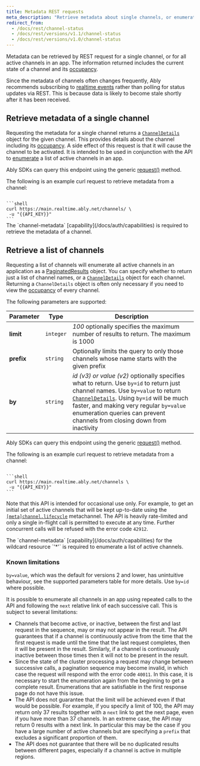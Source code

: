 ```yaml
---
title: Metadata REST requests
meta_description: "Retrieve metadata about single channels, or enumerate through all active channels via REST requests."
redirect_from:
  - /docs/rest/channel-status
  - /docs/rest/versions/v1.1/channel-status
  - /docs/rest/versions/v1.0/channel-status
---
```


Metadata can be retrieved by REST request for a single channel, or for all active channels in an app. The information returned includes the current state of a channel and its [occupancy](/docs/presence-occupancy/occupancy).

Since the metadata of channels often changes frequently, Ably recommends subscribing to [realtime events](/docs/metadata-stats/metadata/subscribe) rather than polling for status updates via REST. This is because data is likely to become stale shortly after it has been received.

## Retrieve metadata of a single channel <a id="single"/>

Requesting the metadata for a single channel returns a [`ChannelDetails`](/docs/api/realtime-sdk/channel-metadata#channel-details) object for the given channel. This provides details about the channel including its [occupancy](/docs/presence-occupancy/occupancy). A side effect of this request is that it will cause the channel to be activated. It is intended to be used in conjunction with the API to [enumerate](#enumerate) a list of active channels in an app.

Ably SDKs can query this endpoint using the generic [request()](/docs/api/rest-sdk#request) method.

The following is an example curl request to retrieve metadata from a channel:

<Code>
```shell
curl https://main.realtime.ably.net/channels/<channelId> \
 -u "{{API_KEY}}"
```
</Code>

<Aside data-type='important'>
The `channel-metadata` [capability](/docs/auth/capabilities) is required to retrieve the metadata of a channel.
</Aside>

## Retrieve a list of channels <a id="enumerate"/>

Requesting a list of channels will enumerate all active channels in an application as a [PaginatedResults](/docs/api/rest-sdk/types#paginated-result) object. You can specify whether to return just a list of channel names, or a [`ChannelDetails`](/docs/api/realtime-sdk/channel-metadata#channel-details) object for each channel. Returning a `ChannelDetails` object is often only necessary if you need to view the [occupancy](/docs/presence-occupancy/occupancy) of every channel.

The following parameters are supported:

| Parameter | Type | Description |
|-----------|------|-------------|
| **limit** | `integer` | *100* optionally specifies the maximum number of results to return. The maximum is 1000 |
| **prefix** | `string` | Optionally limits the query to only those channels whose name starts with the given prefix |
| **by** | `string` | *id (v3) or value (v2)* optionally specifies what to return. Use `by=id` to return just channel names. Use `by=value` to return [`ChannelDetails`](/docs/api/realtime-sdk/channel-metadata#channel-details). Using `by=id` will be much faster, and making very regular `by=value` enumeration queries can prevent channels from closing down from inactivity |

Ably SDKs can query this endpoint using the generic [request()](/docs/api/rest-sdk#request) method.

The following is an example curl request to retrieve metadata from a channel:

<Code>
```shell
curl https://main.realtime.ably.net/channels \
 -u "{{API_KEY}}"
```
</Code>

Note that this API is intended for occasional use only. For example, to get an initial set of active channels that will be kept up-to-date using the [`[meta]channel.lifecycle`](/docs/metadata-stats/metadata/subscribe#channel-lifecycle) metachannel. The API is heavily rate-limited and only a single in-flight call is permitted to execute at any time. Further concurrent calls will be refused with the error code `42912`.

<Aside data-type='important'>
The `channel-metadata` [capability](/docs/auth/capabilities) for the wildcard resource `'*'` is required to enumerate a list of active channels.
</Aside>

### Known limitations <a id="limitations"/>

`by=value`, which was the default for versions 2 and lower, has unintuitive behaviour, see the supported parameters table for more details. Use `by=id` where possible.

It is possible to enumerate all channels in an app using repeated calls to the API and following the `next` relative link of each successive call. This is subject to several limitations:

* Channels that become active, or inactive, between the first and last request in the sequence, may or may not appear in the result. The API guarantees that if a channel is continuously active from the time that the first request is made until the time that the last request completes, then it will be present in the result. Similarly, if a channel is continuously inactive between those times then it will not to be present in the result.
* Since the state of the cluster processing a request may change between successive calls, a pagination sequence may become invalid, in which case the request will respond with the error code `40011`. In this case, it is necessary to start the enumeration again from the beginning to get a complete result. Enumerations that are satisfiable in the first response page do not have this issue.
* The API does not guarantee that the limit will be achieved even if that would be possible. For example, if you specify a limit of 100, the API may return only 37 results together with a `next` link to get the next page, even if you have more than 37 channels. In an extreme case, the API may return 0 results with a next link. In particular this may be the case if you have a large number of active channels but are specifying a `prefix` that excludes a significant proportion of them.
* The API does not guarantee that there will be no duplicated results between different pages, especially if a channel is active in multiple regions.

